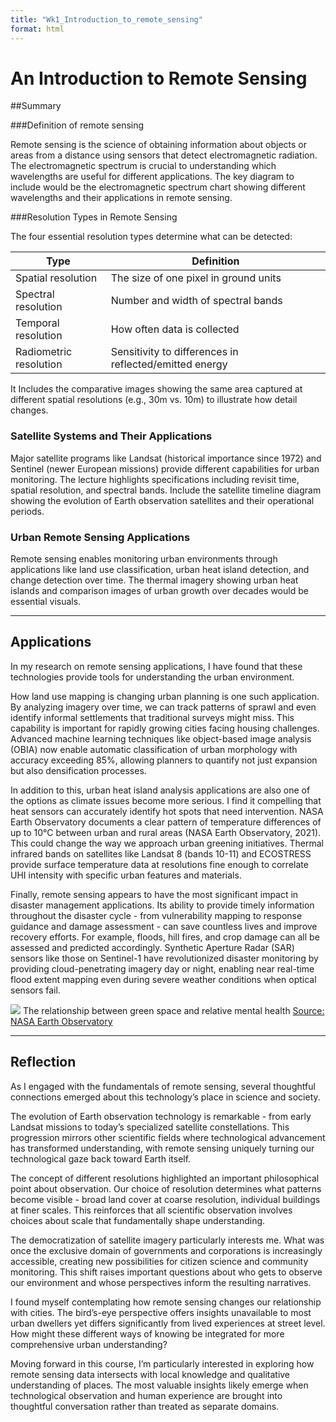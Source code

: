 ```yaml
---
title: "Wk1_Introduction_to_remote_sensing"
format: html
---
```


# An Introduction to Remote Sensing

##Summary

###Definition of remote sensing

Remote sensing is the science of obtaining information about objects or areas from a distance using sensors that detect electromagnetic radiation. The electromagnetic spectrum is crucial to understanding which wavelengths are useful for different applications. The key diagram to include would be the electromagnetic spectrum chart showing different wavelengths and their applications in remote sensing.

###Resolution Types in Remote Sensing

The four essential resolution types determine what can be detected:

| Type                   | Definition                                             |
|----------------------|--------------------------------------------------|
| Spatial resolution     | The size of one pixel in ground units                  |
| Spectral resolution    | Number and width of spectral bands                     |
| Temporal resolution    | How often data is collected                            |
| Radiometric resolution | Sensitivity to differences in reflected/emitted energy |

It Includes the comparative images showing the same area captured at different spatial resolutions (e.g., 30m vs. 10m) to illustrate how detail changes.

### Satellite Systems and Their Applications

Major satellite programs like Landsat (historical importance since 1972) and Sentinel (newer European missions) provide different capabilities for urban monitoring. The lecture highlights specifications including revisit time, spatial resolution, and spectral bands. Include the satellite timeline diagram showing the evolution of Earth observation satellites and their operational periods.

### Urban Remote Sensing Applications

Remote sensing enables monitoring urban environments through applications like land use classification, urban heat island detection, and change detection over time. The thermal imagery showing urban heat islands and comparison images of urban growth over decades would be essential visuals.

------------------------------------------------------------------------

## Applications

In my research on remote sensing applications, I have found that these technologies provide tools for understanding the urban environment.

How land use mapping is changing urban planning is one such application. By analyzing imagery over time, we can track patterns of sprawl and even identify informal settlements that traditional surveys might miss. This capability is important for rapidly growing cities facing housing challenges. Advanced machine learning techniques like object-based image analysis (OBIA) now enable automatic classification of urban morphology with accuracy exceeding 85%, allowing planners to quantify not just expansion but also densification processes.

In addition to this, urban heat island analysis applications are also one of the options as climate issues become more serious. I find it compelling that heat sensors can accurately identify hot spots that need intervention. NASA Earth Observatory documents a clear pattern of temperature differences of up to 10°C between urban and rural areas (NASA Earth Observatory, 2021). This could change the way we approach urban greening initiatives. Thermal infrared bands on satellites like Landsat 8 (bands 10-11) and ECOSTRESS provide surface temperature data at resolutions fine enough to correlate UHI intensity with specific urban features and materials.

Finally, remote sensing appears to have the most significant impact in disaster management applications. Its ability to provide timely information throughout the disaster cycle - from vulnerability mapping to response guidance and damage assessment - can save countless lives and improve recovery efforts. For example, floods, hill fires, and crop damage can all be assessed and predicted accordingly. Synthetic Aperture Radar (SAR) sensors like those on Sentinel-1 have revolutionized disaster monitoring by providing cloud-penetrating imagery day or night, enabling near real-time flood extent mapping even during severe weather conditions when optical sensors fail.

![](https://eoimages.gsfc.nasa.gov/images/imagerecords/145000/145305/denmark_oli_1985-2013_lrg.png) The relationship between green space and relative mental health [Source: NASA Earth Observatory](https://earthobservatory.nasa.gov/images/145305/summer-heat-shifts-to-europe)

------------------------------------------------------------------------

## Reflection

As I engaged with the fundamentals of remote sensing, several thoughtful connections emerged about this technology's place in science and society.

The evolution of Earth observation technology is remarkable - from early Landsat missions to today's specialized satellite constellations. This progression mirrors other scientific fields where technological advancement has transformed understanding, with remote sensing uniquely turning our technological gaze back toward Earth itself.

The concept of different resolutions highlighted an important philosophical point about observation. Our choice of resolution determines what patterns become visible - broad land cover at coarse resolution, individual buildings at finer scales. This reinforces that all scientific observation involves choices about scale that fundamentally shape understanding.

The democratization of satellite imagery particularly interests me. What was once the exclusive domain of governments and corporations is increasingly accessible, creating new possibilities for citizen science and community monitoring. This shift raises important questions about who gets to observe our environment and whose perspectives inform the resulting narratives.

I found myself contemplating how remote sensing changes our relationship with cities. The bird's-eye perspective offers insights unavailable to most urban dwellers yet differs significantly from lived experiences at street level. How might these different ways of knowing be integrated for more comprehensive urban understanding?

Moving forward in this course, I'm particularly interested in exploring how remote sensing data intersects with local knowledge and qualitative understanding of places. The most valuable insights likely emerge when technological observation and human experience are brought into thoughtful conversation rather than treated as separate domains.
